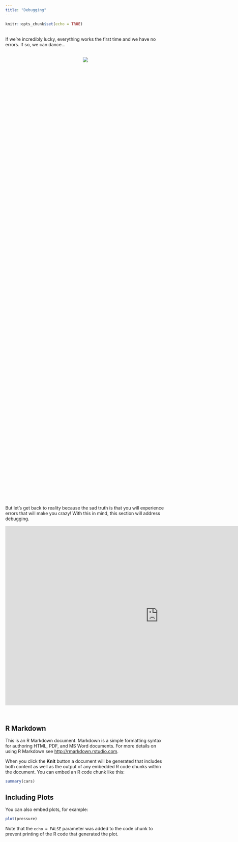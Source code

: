 ```yaml
---
title: "Debugging"
---
```


```r
knitr::opts_chunk$set(echo = TRUE)
```
&nbsp;  
If we're incredibly lucky, everything works the first time and we have no errors. If so, we can dance...
<center>
<br>
<div style="width:35%; height:35%">
![](carlton.gif)
</div>
</center>
&nbsp;

But let's get back to reality because the sad truth is that you will experience errors that will make you crazy! With this in mind, this section will address debugging.
&nbsp;

<center>
<iframe src="https://4mosteurope.sharepoint.com/sites/traininganddevelopment/_layouts/15/Doc.aspx?sourcedoc={6f4c69c7-db05-459d-bb27-41135e1e7492}&amp;action=embedview&amp;wdAr=1.7777777777777776" width="962px" height="565px" frameborder="0">This is an embedded <a target="_blank" href="https://office.com">Microsoft Office</a> presentation, powered by <a target="_blank" href="https://office.com/webapps">Office</a>.</iframe>
</center>  
&nbsp;  

## R Markdown

This is an R Markdown document. Markdown is a simple formatting syntax for authoring HTML, PDF, and MS Word documents. For more details on using R Markdown see <http://rmarkdown.rstudio.com>.

When you click the **Knit** button a document will be generated that includes both content as well as the output of any embedded R code chunks within the document. You can embed an R code chunk like this:

```r
summary(cars)
```

## Including Plots

You can also embed plots, for example:

```r
plot(pressure)
```

Note that the `echo = FALSE` parameter was added to the code chunk to prevent printing of the R code that generated the plot.
